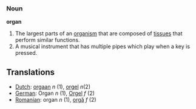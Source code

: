 === Noun ===

'''organ'''

#The largest parts of an [[organism]] that are composed of [[tissue]]s that perform similar functions.
#A musical instrument that has multiple pipes which play when a key is pressed.

==Translations==
*[[Dutch]]: [[orgaan]] ''n'' (1), [[orgel]] ''n''(2)
*[[German]]: Organ ''n'' (1), [[Orgel]] ''f'' (2)
*[[Romanian]]: organ ''n'' (1), [[orgă]] ''f'' (2)